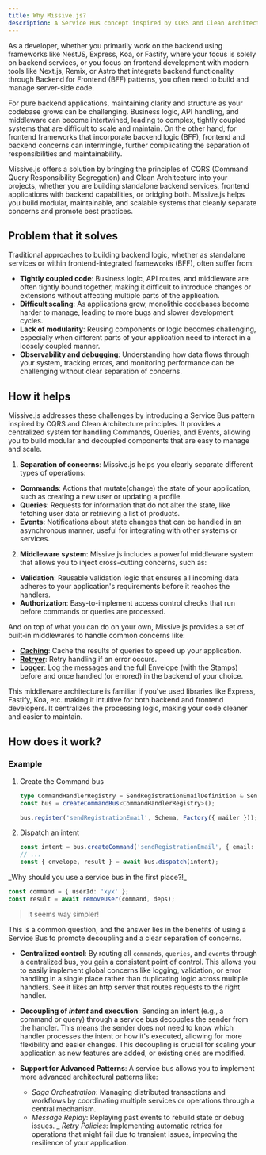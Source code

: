 ```yaml
---
title: Why Missive.js?
description: A Service Bus concept inspired by CQRS and Clean Architecture with Envelopes and Stamps
---
```



As a developer, whether you primarily work on the backend using frameworks like NestJS, Express, Koa, or Fastify, where your focus is
solely on backend services, or you focus on frontend development with modern tools like Next.js, Remix, or Astro that integrate backend
functionality through Backend for Frontend (BFF) patterns, you often need to build and manage server-side code.

For pure backend applications, maintaining clarity and structure as your codebase grows can be challenging. Business logic, API handling,
and middleware can become intertwined, leading to complex, tightly coupled systems that are difficult to scale and maintain. On the other
hand, for frontend frameworks that incorporate backend logic (BFF), frontend and backend concerns can intermingle, further complicating the
separation of responsibilities and maintainability.

Missive.js offers a solution by bringing the principles of CQRS (Command Query Responsibility Segregation) and Clean Architecture into your
projects, whether you are building standalone backend services, frontend applications with backend capabilities, or bridging both. Missive.js
helps you build modular, maintainable, and scalable systems that cleanly separate concerns and promote best practices.

## Problem that it solves

Traditional approaches to building backend logic, whether as standalone services or within frontend-integrated frameworks (BFF), often suffer from:

-   **Tightly coupled code**: Business logic, API routes, and middleware are often tightly bound together, making it difficult to introduce changes or
    extensions without affecting multiple parts of the application.
-   **Difficult scaling**: As applications grow, monolithic codebases become harder to manage, leading to more bugs and slower development cycles.
-   **Lack of modularity**: Reusing components or logic becomes challenging, especially when different parts of your application need to interact
    in a loosely coupled manner.
-   **Observability and debugging**: Understanding how data flows through your system, tracking errors, and monitoring performance can be challenging
    without clear separation of concerns.

## How it helps

Missive.js addresses these challenges by introducing a Service Bus pattern inspired by CQRS and Clean Architecture principles. It provides a
centralized system for handling Commands, Queries, and Events, allowing you to build modular and decoupled components that are easy to manage and scale.

1. **Separation of concerns**: Missive.js helps you clearly separate different types of operations:

-   **Commands**: Actions that mutate(change) the state of your application, such as creating a new user or updating a profile.
-   **Queries**: Requests for information that do not alter the state, like fetching user data or retrieving a list of products.
-   **Events**: Notifications about state changes that can be handled in an asynchronous manner, useful for integrating with other systems or services.

2. **Middleware system**: Missive.js includes a powerful middleware system that allows you to inject cross-cutting concerns, such as:

-   **Validation**: Reusable validation logic that ensures all incoming data adheres to your application's requirements before it reaches the handlers.
-   **Authorization**: Easy-to-implement access control checks that run before commands or queries are processed.

And on top of what you can do on your own, Missive.js provides a set of built-in middlewares to handle common concerns like:
-  [**Caching**](/missive.js/built-in-middlewares/cacher): Cache the results of queries to speed up your application.
-  [**Retryer**](/missive.js/built-in-middlewares/retryer): Retry handling if an error occurs.
-  [**Logger**](/missive.js/built-in-middlewares/logger): Log the messages and the full Envelope (with the Stamps) before and once handled (or errored) in the backend of your choice.


This middleware architecture is familiar if you've used libraries like Express, Fastify, Koa, etc. making it intuitive for both backend and frontend developers.
It centralizes the processing logic, making your code cleaner and easier to maintain.

## How does it work?

<HowDoesItWork />

### Example

<Steps>

1.  Create the Command bus

    ```typescript
    type CommandHandlerRegistry = SendRegistrationEmailDefinition & SendNotificationDefinition;
    const bus = createCommandBus<CommandHandlerRegistry>();

    bus.register('sendRegistrationEmail', Schema, Factory({ mailer }));
    ```

2.  Dispatch an intent
    ```typescript
    const intent = bus.createCommand('sendRegistrationEmail', { email: 'plopix@example.com' });
    // ...
    const { envelope, result } = await bus.dispatch(intent);
    ```

</Steps>

<Aside type="tip" title="Why can't I inject the intent directly into the handler?">
_Why should you use a service bus in the first place?!_

```typescript
const command = { userId: 'xyx' };
const result = await removeUser(command, deps);
```

> It seems way simpler!

This is a common question, and the answer lies in the benefits of using a Service Bus to promote decoupling and a clear separation of concerns.

-   **Centralized control**: By routing all `commands`, `queries`, and `events` through a centralized bus, you gain a consistent point of control.
    This allows you to easily implement global concerns like logging, validation, or error handling in a single place rather than duplicating
    logic across multiple handlers. See it likes an http server that routes requests to the right handler.

-   **Decoupling of _intent_ and execution**: Sending an intent (e.g., a command or query) through a service bus decouples the sender from the handler.
    This means the sender does not need to know which handler processes the intent or how it's executed, allowing for more flexibility and easier changes.
    This decoupling is crucial for scaling your application as new features are added, or existing ones are modified.

-   **Support for Advanced Patterns**: A service bus allows you to implement more advanced architectural patterns like:
    -   _Saga Orchestration_: Managing distributed transactions and workflows by coordinating multiple services or operations through a central mechanism.
    -   _Message Replay_: Replaying past events to rebuild state or debug issues.
        \_ _Retry Policies_: Implementing automatic retries for operations that might fail due to transient issues, improving the resilience of your application.

</Aside>
